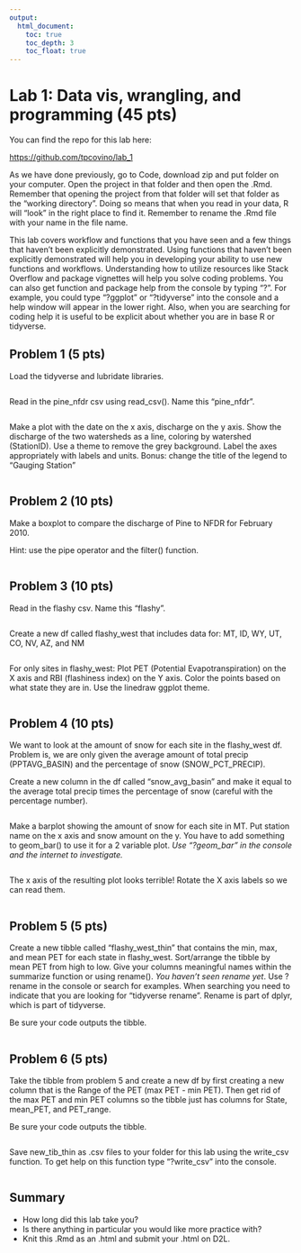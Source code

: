 ```yaml
---
output: 
  html_document:
    toc: true
    toc_depth: 3
    toc_float: true
---
```


# Lab 1: Data vis, wrangling, and programming (45 pts)

You can find the repo for this lab here:

<https://github.com/tpcovino/lab_1>{target="_blank"}

As we have done previously, go to Code, download zip and put folder on your computer. Open the project in that folder and then open the .Rmd. Remember that opening the project from that folder will set that folder as the "working directory". Doing so means that when you read in your data, R will "look" in the right place to find it. Remember to rename the .Rmd file with your name in the file name.  

This lab covers workflow and functions that you have seen and a few things that haven't been explicitly demonstrated. Using functions that haven't been explicitly demonstrated will help you in developing your ability to use new functions and workflows. Understanding how to utilize resources like Stack Overflow and package vignettes will help you solve coding problems. You can also get function and package help from the console by typing "?". For example, you could type "?ggplot" or "?tidyverse" into the console and a help window will appear in the lower right. Also, when you are searching for coding help it is useful to be explicit about whether you are in base R or tidyverse. 

## Problem 1 (5 pts)

Load the tidyverse and lubridate libraries.
```r

```


Read in the pine_nfdr csv using read_csv(). Name this "pine_nfdr".
```r


```


Make a plot with the date on the x axis, discharge on the y axis. Show the discharge of the two watersheds as a line, coloring by watershed (StationID). Use a theme to remove the grey background. Label the axes appropriately with labels and units. Bonus: change the title of the legend to "Gauging Station"
```r


```


## Problem 2 (10 pts)

Make a boxplot to compare the discharge of Pine to NFDR for February 2010.

Hint: use the pipe operator and the filter() function.

```r


```


## Problem 3 (10 pts)

Read in the flashy csv. Name this "flashy".

```r

```


Create a new df called flashy_west that includes data for: MT, ID, WY, UT, CO, NV, AZ, and NM

```r

```


For only sites in flashy_west: Plot PET (Potential Evapotranspiration) on the X axis and RBI (flashiness index) on the Y axis. Color the points based on what state they are in. Use the linedraw ggplot theme.

```r

```


## Problem 4 (10 pts)

We want to look at the amount of snow for each site in the flashy_west df. Problem is, we are only given the average amount of total precip (PPTAVG_BASIN) and the percentage of snow (SNOW_PCT_PRECIP).

Create a new column in the df called "snow_avg_basin" and make it equal to the average total precip times the percentage of snow (careful with the percentage number).

```r

```


Make a barplot showing the amount of snow for each site in MT. Put station name on the x axis and snow amount on the y. You have to add something to geom_bar() to use it for a 2 variable plot. *Use "?geom_bar" in the console and the internet to investigate.*

```r

```


The x axis of the resulting plot looks terrible! Rotate the X axis labels so we can read them.

```r

```


## Problem 5 (5 pts)

Create a new tibble called "flashy_west_thin" that contains the min, max, and mean PET for each state in flashy_west. Sort/arrange the tibble by mean PET from high to low. Give your columns meaningful names within the summarize function or using rename(). *You haven't seen rename yet*. Use ?rename in the console or search for examples. When searching you need to indicate that you are looking for "tidyverse rename". Rename is part of dplyr, which is part of tidyverse.  

Be sure your code outputs the tibble.

```r

```


## Problem 6 (5 pts)

Take the tibble from problem 5 and create a new df by first creating a new column that is the Range of the PET (max PET - min PET). Then get rid of the max PET and min PET columns so the tibble just has columns for State, mean_PET, and PET_range.

Be sure your code outputs the tibble.

```r

```


Save new_tib_thin as .csv files to your folder for this lab using the write_csv function. To get help on this function type "?write_csv" into the console. 

```r

```


## Summary

- How long did this lab take you?
- Is there anything in particular you would like more practice with?
- Knit this .Rmd as an .html and submit your .html on D2L. 

